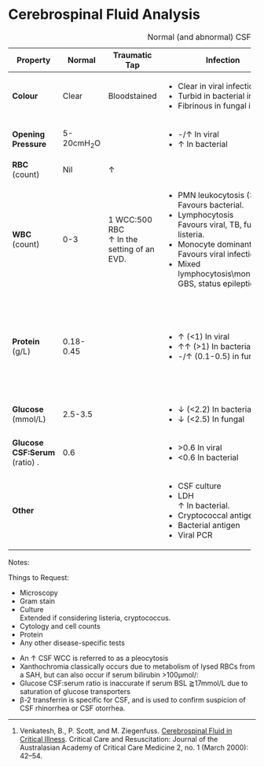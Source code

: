 # Cerebrospinal Fluid Analysis

+-------------------------------+-------------+-----------------------------+-----------------------------------------+---------------------------+----------------------------------------------------------------------+
| Property                      | Normal      | Traumatic Tap               | Infection                               | SAH                       | Other                                                                |
+===============================+=============+=============================+=========================================+===========================+======================================================================+
| **Colour**                    | Clear       | Bloodstained                | - Clear in viral infection              | Bloodstained              |                                                                      |
|                               |             |                             | - Turbid in bacterial infection         |                           |                                                                      |
|                               |             |                             | - Fibrinous in fungal infection         |                           |                                                                      |
+-------------------------------+-------------+-----------------------------+-----------------------------------------+---------------------------+----------------------------------------------------------------------+
| **Opening Pressure**          | 5-20cmH~2~O |                             | - -/↑ In viral                          |                           |                                                                      |
|                               |             |                             | - ↑ In bacterial                        |                           |                                                                      |
+-------------------------------+-------------+-----------------------------+-----------------------------------------+---------------------------+----------------------------------------------------------------------+
| **RBC** (count)               | Nil         | ↑                           |                                         | ↑/↑↑                      |                                                                      |
+-------------------------------+-------------+-----------------------------+-----------------------------------------+---------------------------+----------------------------------------------------------------------+
| **WBC** (count)               | 0-3         | 1 WCC:500 RBC\              | - PMN leukocytosis (>500)\              |                           | - Lymphocytosis and monocytosis can also occur in GBS and vasculitis |
|                               |             | ↑ In the setting of an EVD. | Favours bacterial.                      |                           |                                                                      |
|                               |             |                             | - Lymphocytosis\                        |                           |                                                                      |
|                               |             |                             | Favours viral, TB, fungal, or listeria. |                           |                                                                      |
|                               |             |                             | - Monocyte dominant (>100)\             |                           |                                                                      |
|                               |             |                             | Favours viral infection.                |                           |                                                                      |
|                               |             |                             | - Mixed lymphocytosis\\monocytosis\     |                           |                                                                      |
|                               |             |                             | GBS, status epilepticus.                |                           |                                                                      |
+-------------------------------+-------------+-----------------------------+-----------------------------------------+---------------------------+----------------------------------------------------------------------+
| **Protein** (g/L)             | 0.18-0.45   |                             | - ↑ (<1) In viral                       |                           | - ↑ In vasculitis                                                    |
|                               |             |                             | - ↑↑ (>1) In bacterial                  |                           | - ↑ In sarcoidosis                                                   |
|                               |             |                             | - -/↑ (0.1-0.5) in fungal               |                           | - ↑ In GBS                                                           |
|                               |             |                             |                                         |                           | - ↑ In status epilepticus                                            |
|                               |             |                             |                                         |                           | - Oligoclonal bands in MS                                            |
+-------------------------------+-------------+-----------------------------+-----------------------------------------+---------------------------+----------------------------------------------------------------------+
| **Glucose** (mmol/L)          | 2.5-3.5     |                             | - ↓ (<2.2) In bacterial                 | - ↓ Due to RBC metabolism |                                                                      |
|                               |             |                             | - ↓ (<2.5) In fungal                    |                           |                                                                      |
+-------------------------------+-------------+-----------------------------+-----------------------------------------+---------------------------+----------------------------------------------------------------------+
| **Glucose CSF:Serum** (ratio) | 0.6         |                             | - \>0.6 In viral                        |                           |                                                                      |
| .                             |             |                             | - <0.6 In bacterial                     |                           |                                                                      |
+-------------------------------+-------------+-----------------------------+-----------------------------------------+---------------------------+----------------------------------------------------------------------+
| **Other**                     |             |                             | - CSF culture                           | - Xanthochromia\          |                                                                      |
|                               |             |                             | - LDH\                                  | Bilirubin in CSF.         |                                                                      |
|                               |             |                             | ↑ In bacterial.                         |                           |                                                                      |
|                               |             |                             | - Cryptococcal antigen                  |                           |                                                                      |
|                               |             |                             | - Bacterial antigen                     |                           |                                                                      |
|                               |             |                             | - Viral PCR                             |                           |                                                                      |
+-------------------------------+-------------+-----------------------------+-----------------------------------------+---------------------------+----------------------------------------------------------------------+

: Normal (and abnormal) CSF Composition

Notes:

:::column-margin
Things to Request:

* Microscopy
* Gram stain
* Culture\
Extended if considering listeria, cryptococcus.
* Cytology and cell counts
* Protein
* Any other disease-specific tests
:::

* An ↑ CSF WCC is referred to as a pleocytosis
* Xanthochromia classically occurs due to metabolism of lysed RBCs from a SAH, but can also occur if serum bilirubin >100μmol/:
* Glucose CSF:serum ratio is inaccurate if serum BSL ⪆17mmol/L due to saturation of glucose transporters
* β-2 transferrin is specific for CSF, and is used to confirm suspicion of CSF rhinorrhea or CSF otorrhea.


---

1. Venkatesh, B., P. Scott, and M. Ziegenfuss. [Cerebrospinal Fluid in Critical Illness](https://pubmed.ncbi.nlm.nih.gov/16597284/). Critical Care and Resuscitation: Journal of the Australasian Academy of Critical Care Medicine 2, no. 1 (March 2000): 42–54.
